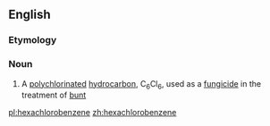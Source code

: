 ==English==

===Etymology===
{{compound|hexa-|chloro-|benzene|lang=en}}

===Noun===
{{wikipedia}}
{{en-noun|~}}

# {{lb|en|organic compound}} A [[polychlorinated]] [[hydrocarbon]], C<sub>6</sub>Cl<sub>6</sub>, used as a [[fungicide]] in the treatment of [[bunt]]

[[pl:hexachlorobenzene]]
[[zh:hexachlorobenzene]]
